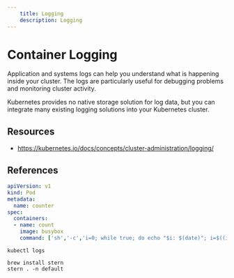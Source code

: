 ```yaml
---
    title: Logging
    description: Logging
---
```

# Container Logging

Application and systems logs can help you understand what is happening inside your cluster. The logs are particularly useful for debugging problems and monitoring cluster activity.

Kubernetes provides no native storage solution for log data, but you can integrate many existing logging solutions into your Kubernetes cluster.

## Resources
- https://kubernetes.io/docs/concepts/cluster-administration/logging/

## References


```yaml
apiVersion: v1
kind: Pod
metadata:
  name: counter
spec:
  containers:
  - name: count
    image: busybox
    command: ['sh','-c','i=0; while true; do echo "$i: $(date)"; i=$((i+1)); sleep 5; done']
```

```
kubectl logs
```

```
brew install stern
stern . -n default
```